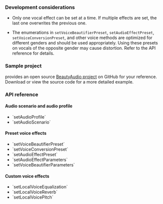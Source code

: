 
<PlatformWrapper platform="windows">

### Development considerations

- Only one vocal effect can be set at a time. If multiple effects are set, the last one overwrites the previous one.

- The enumerations in `setVoiceBeautifierPreset`, `setAudioEffectPreset`, `setVoiceConversionPreset`, and other voice methods are optimized for different genders and should be used appropriately. Using these presets on vocals of the opposite gender may cause distortion. Refer to the API reference for details.

### Sample project

<Vg k="COMPANY" /> provides an open source [BeautyAudio project](https://github.com/AgoraIO/API-Examples/tree/main/windows/APIExample/APIExample/Advanced/BeautyAudio) on GitHub for your reference. Download or view the source code for a more detailed example.

### API reference

#### Audio scenario and audio profile

* <Link to="{{Global.API_REF_CPP_ROOT}}/class_irtcengine.html#api_irtcengine_setaudioprofile2">`setAudioProfile`</Link>

* <Link to="{{Global.API_REF_CPP_ROOT}}/class_irtcengine.html#api_irtcengine_setaudioscenario">`setAudioScenario`</Link>

#### Preset voice effects

* <Link to="{{Global.API_REF_CPP_ROOT}}/class_irtcengine.html#api_irtcengine_setvoicebeautifierpreset">`setVoiceBeautifierPreset`</Link>

* <Link to="{{Global.API_REF_CPP_ROOT}}/class_irtcengine.html#api_irtcengine_setvoiceconversionpreset">`setVoiceConversionPreset`</Link>

* <Link to="{{Global.API_REF_CPP_ROOT}}/class_irtcengine.html#api_irtcengine_setaudioeffectpreset">`setAudioEffectPreset`</Link>

* <Link to="{{Global.API_REF_CPP_ROOT}}/class_irtcengine.html#api_irtcengine_setaudioeffectparameters">`setAudioEffectParameters`</Link>

* <Link to="{{Global.API_REF_CPP_ROOT}}/class_irtcengine.html#api_irtcengine_setvoicebeautifierparameters">`setVoiceBeautifierParameters`</Link>

#### Custom voice effects

* <Link to="{{Global.API_REF_CPP_ROOT}}/class_irtcengine.html#api_irtcengine_setlocalvoiceequalization">`setLocalVoiceEqualization`</Link>

* <Link to="{{Global.API_REF_CPP_ROOT}}/class_irtcengine.html#api_irtcengine_setlocalvoicereverb">`setLocalVoiceReverb`</Link>

* <Link to="{{Global.API_REF_CPP_ROOT}}/class_irtcengine.html#api_irtcengine_setlocalvoicepitch">`setLocalVoicePitch`</Link>


</PlatformWrapper>